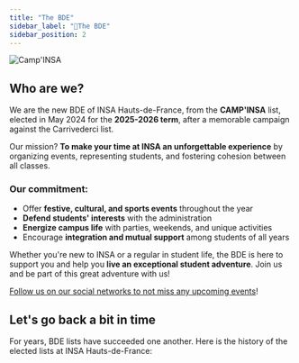 ```yaml
---
title: "The BDE"
sidebar_label: "🔔The BDE"
sidebar_position: 2
---
```



![Camp'INSA](/img/bde/campinsa-bureau.png)

## Who are we?

We are the new BDE of INSA Hauts-de-France, from the **CAMP'INSA** list, elected in May 2024 for the **2025-2026 term**, after a memorable campaign against the Carrivederci list.

Our mission? **To make your time at INSA an unforgettable experience** by organizing events, representing students, and fostering cohesion between all classes.

### Our commitment:

- Offer **festive, cultural, and sports events** throughout the year
- **Defend students' interests** with the administration
- **Energize campus life** with parties, weekends, and unique activities
- Encourage **integration and mutual support** among students of all years

Whether you're new to INSA or a regular in student life, the BDE is here to support you and help you **live an exceptional student adventure**. Join us and be part of this great adventure with us!

[Follow us on our social networks to not miss any upcoming events](https://linktr.ee/bdeinsahdf)!

## Let's go back a bit in time

For years, BDE lists have succeeded one another. Here is the history of the elected lists at INSA Hauts-de-France:

<div
  style={{
    display: 'flex',
    flexWrap: 'wrap',
    justifyContent: 'space-around',
    gap: '20px',
  }}>

<BDEListPreview
  nom="CAMP'INSA"
  logo_rel_url="/img/bde/listes/campinsa.svg"
  annee="Current"
  instagram_url="https://www.instagram.com/camp_insa/"
  lien_film="https://www.youtube.com/watch?v=8T5MP2g-10s"
  lien_musique="https://www.youtube.com/watch?v=IIwQZhvmVgI"
/>

<BDEListPreview
  nom="Caristérix"
  logo_rel_url="/img/bde/listes/caristerix.png"
  annee="2024-2025"
  instagram_url="https://www.instagram.com/caristerix/"
  lien_film="https://www.youtube.com/watch?v=FJZpSiFd_TU"
  lien_musique="https://www.youtube.com/watch?v=7EmgnyhfPS0"
/>

<BDEListPreview
  nom="INS'Avengers"
  logo_rel_url="/img/bde/listes/insavengers.png"
  annee="2023-2024"
  instagram_url="https://www.instagram.com/insavengers_liste/"
  lien_film="https://www.youtube.com/watch?v=XYFgU-wVLu4"
/>

<BDEListPreview
  nom="The Great Cari"
  logo_rel_url="/img/bde/listes/thegreatcari.png"
  annee="2022-2023"
  instagram_url="https://www.instagram.com/the_great_cari/"
  lien_film="https://www.youtube.com/watch?v=t0gRmeJRF4U"
/>

<BDEListPreview
  nom="Carin'vegas"
  logo_rel_url="/img/bde/listes/carinvegas.png"
  annee="2021-2022"
  instagram_url="https://www.instagram.com/carinsavegas/"
  lien_film="https://www.youtube.com/watch?v=6NV3WU_LhB0"
/>

<BDEListPreview
  nom="Cariblinders"
  logo_rel_url="/img/bde/listes/cariblinders.png"
  annee="2020-2021"
  instagram_url="https://www.instagram.com/cariblinders/"
  lien_film="https://www.youtube.com/watch?v=iZl5HGwkL78"
/>

</div>
